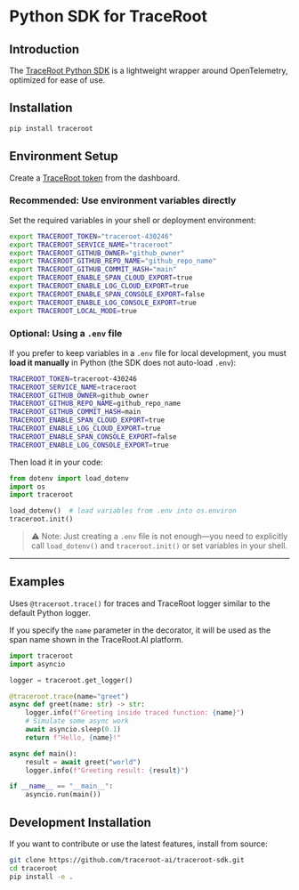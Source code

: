 # Python SDK for TraceRoot

## Introduction

The [TraceRoot Python SDK](https://pypi.org/project/traceroot) is a lightweight wrapper around OpenTelemetry, optimized for ease of use.

## Installation

```bash
pip install traceroot
```

## Environment Setup

Create a [TraceRoot token](https://test.traceroot.ai/integrate) from the dashboard.

### Recommended: Use environment variables directly

Set the required variables in your shell or deployment environment:

```bash
export TRACEROOT_TOKEN="traceroot-430246"
export TRACEROOT_SERVICE_NAME="traceroot"
export TRACEROOT_GITHUB_OWNER="github_owner"
export TRACEROOT_GITHUB_REPO_NAME="github_repo_name"
export TRACEROOT_GITHUB_COMMIT_HASH="main"
export TRACEROOT_ENABLE_SPAN_CLOUD_EXPORT=true
export TRACEROOT_ENABLE_LOG_CLOUD_EXPORT=true
export TRACEROOT_ENABLE_SPAN_CONSOLE_EXPORT=false
export TRACEROOT_ENABLE_LOG_CONSOLE_EXPORT=true
export TRACEROOT_LOCAL_MODE=true
```

### Optional: Using a `.env` file

If you prefer to keep variables in a `.env` file for local development, you must **load it manually** in Python (the SDK does not auto-load `.env`):

```bash .env
TRACEROOT_TOKEN=traceroot-430246
TRACEROOT_SERVICE_NAME=traceroot
TRACEROOT_GITHUB_OWNER=github_owner
TRACEROOT_GITHUB_REPO_NAME=github_repo_name
TRACEROOT_GITHUB_COMMIT_HASH=main
TRACEROOT_ENABLE_SPAN_CLOUD_EXPORT=true
TRACEROOT_ENABLE_LOG_CLOUD_EXPORT=true
TRACEROOT_ENABLE_SPAN_CONSOLE_EXPORT=false
TRACEROOT_ENABLE_LOG_CONSOLE_EXPORT=true
```

Then load it in your code:

```python
from dotenv import load_dotenv
import os
import traceroot

load_dotenv()  # load variables from .env into os.environ
traceroot.init()

```

> ⚠️ Note: Just creating a `.env` file is not enough—you need to explicitly call `load_dotenv()` and `traceroot.init()` or set variables in your shell.

---

## Examples

Uses `@traceroot.trace()` for traces and TraceRoot logger similar to the default Python logger.

If you specify the `name` parameter in the decorator, it will be used as the span name shown in the TraceRoot.AI platform.

```python
import traceroot
import asyncio

logger = traceroot.get_logger()

@traceroot.trace(name="greet")
async def greet(name: str) -> str:
    logger.info(f"Greeting inside traced function: {name}")
    # Simulate some async work
    await asyncio.sleep(0.1)
    return f"Hello, {name}!"

async def main():
    result = await greet("world")
    logger.info(f"Greeting result: {result}")

if __name__ == "__main__":
    asyncio.run(main())
```

## Development Installation

If you want to contribute or use the latest features, install from source:

```bash
git clone https://github.com/traceroot-ai/traceroot-sdk.git
cd traceroot
pip install -e .
```
